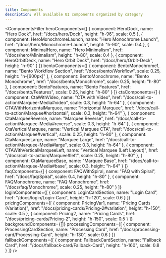 ```yaml
---
title: Components
description: All available UI components organized by category
---
```



<ComponentsFilter 
  heroComponents={[
    {
      component: HeroDock,
      name: "Hero Dock",
      href: "/docs/hero/Dock",
      height: "h-96",
      scale: 0.5
    },
    {
      component: HeroMonochromeLaunch,
      name: "Hero Monochrome Launch", 
      href: "/docs/hero/Monochrome-Launch",
      height: "h-90",
      scale: 0.4
    },
    {
      component: MinimalHero,
      name: "Hero Minimalism",
      href: "/docs/hero/Minimalism",
      height: "h-80",
      scale: 0.4
    },
    {
      component: HeroOrbitDeck,
      name: "Hero Orbit Deck",
      href: "/docs/hero/Orbit-Deck", 
      height: "h-90"
    }
  ]}
  bentoComponents={[
    {
      component: BentoMonochrome1,
      name: "Bento Workflow Section",
      href: "/docs/bento/Workflow",
      scale: 0.25,
      height: "h-[600px]"
    },
    {
      component: BentoMonochrome,
      name: "Bento Monochrome",
      href: "/docs/bento/Monochrome",
      scale: 0.25,
      height: "h-80"
    },
    {
      component: BentoFeatures,
      name: "Bento Features",
      href: "/docs/bento/Features",
      scale: 0.25,
      height: "h-80"
    }
  ]}
  ctaComponents={[
    {
      component: CtaWithVideo,
      name: "CTA with Video",
      href: "/docs/call-to-action/Marquee-Media#video",
      scale: 0.3,
      height: "h-64"
    },
    {
      component: CTAWithHorizontalMarquee,
      name: "Horizontal Marquee",
      href: "/docs/call-to-action/Marquee#horizontal",
      scale: 0.3,
      height: "h-64"
    },
    {
      component: CtaMarqueeReverse,
      name: "Marquee Reverse",
      href: "/docs/call-to-action/Marquee-Media#reverse",
      scale: 0.3,
      height: "h-64"
    },
    {
      component: CtaVerticalMarquee,
      name: "Vertical Marquee CTA",
      href: "/docs/call-to-action/Marquee#vertical",
      scale: 0.25,
      height: "h-80"
    },
    {
      component: CtaMarqueeLarge,
      name: "Marquee Large",
      href: "/docs/call-to-action/Marquee-Media#large",
      scale: 0.3,
      height: "h-64"
    },
    {
      component: CTAWithVerticalMarqueeLeft,
      name: "Vertical Marquee (Left Layout)",
      href: "/docs/call-to-action/Marquee#left",
      scale: 0.25,
      height: "h-80"
    },
    {
      component: CtaMarqueeBase,
      name: "Marquee Base",
      href: "/docs/call-to-action/Marquee-Media#base",
      scale: 0.3,
      height: "h-64"
    }
  ]}
  faqComponents={[
    {
      component: FAQWithSpiral,
      name: "FAQ with Spiral",
      href: "/docs/faq/Spiral",
      scale: 0.4,
      height: "h-80"
    },
    {
      component: FAQMonochrome,
      name: "FAQ Monochrome",
      href: "/docs/faq/Monochrome",
      scale: 0.25,
      height: "h-80"
    }
  ]}
  loginComponents={[
    {
      component: LoginCardSection,
      name: "Login Card",
      href: "/docs/login/Login-Card",
      height: "h-120",
      scale: 0.6
    }
  ]}
  pricingComponents={[
    {
      component: PricingVar1,
      name: "Pricing Cards (Variation)",
      href: "/docs/pricing-cards/Pricing-2#variation",
      height: "h-150",
      scale: 0.5
    },
    {
      component: Pricing2,
      name: "Pricing Cards",
      href: "/docs/pricing-cards/Pricing-2",
      height: "h-150",
      scale: 0.5
    }
  ]}
  backgroundComponents={[]}
  processingComponents={[
    {
      component: ProcessingCardSection,
      name: "Processing Card",
      href: "/docs/processing-card/Processing-Card",
      height: "h-130",
      scale: 0.6
    }
  ]}
  fallbackComponents={[
    {
      component: FallbackCardSection,
      name: "Fallback Card",
      href: "/docs/fallback-card/Fallback-Card",
      height: "h-160",
      scale: 0.8
    }
  ]}
/>
